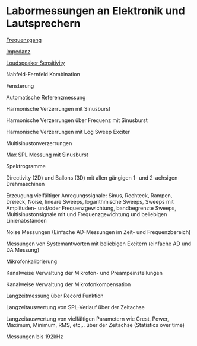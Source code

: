 # Labormessungen an Elektronik und Lautsprechern

[Frequenzgang](/de/help/adda/frequency-response)

[Impedanz](/de/help/adda/impedance)

[Loudspeaker Sensitivity](de/help/adda/ls-sensitivity)

Nahfeld-Fernfeld Kombination

Fensterung

Automatische Referenzmessung

Harmonische Verzerrungen  mit Sinusburst

Harmonische Verzerrungen  über Frequenz mit Sinusburst

Harmonische Verzerrungen mit Log Sweep Exciter

Multisinustonverzerrungen

Max SPL Messung mit Sinusburst

Spektrogramme

Directivity (2D) und Ballons (3D) mit allen gängigen 1- und 2-achsigen Drehmaschinen

Erzeugung vielfältiger Anregungssignale: Sinus, Rechteck, Rampen, Dreieck, Noise, lineare Sweeps, logarithmische Sweeps, Sweeps mit Amplituden- und/oder Frequenzgewichtung, bandbegrenzte Sweeps, Multisinustonsignale mit und Frequenzgewichtung und beliebigen Linienabständen

Noise Messungen (Einfache AD-Messungen im Zeit- und Frequenzbereich)

Messungen von Systemantworten mit beliebigen Excitern (einfache AD und DA Messung)

Mikrofonkalibrierung

Kanalweise Verwaltung der Mikrofon- und Preampeinstellungen

Kanalweise Verwaltung der Mikrofonkompensation

Langzeitmessung über Record Funktion

Langzeitauswertung von SPL-Verlauf über der Zeitachse

Langzeitauswertung von vielfältigen Parametern wie Crest, Power, Maximum, Minimum, RMS, etc,.. über der Zeitachse (Statistics over time)

Messungen bis 192kHz